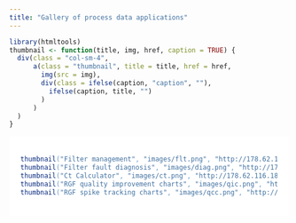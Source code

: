 ```yaml
---
title: "Gallery of process data applications"
---
```



```r
library(htmltools)
thumbnail <- function(title, img, href, caption = TRUE) {
  div(class = "col-sm-4",
      a(class = "thumbnail", title = title, href = href,
        img(src = img),
        div(class = ifelse(caption, "caption", ""),
          ifelse(caption, title, "")
        )
      )
  )
}
```

<!--html_preserve-->
<div style="background-color:#ffffff;color:#6699cc;padding:20px;">

```r
thumbnail("Filter management", "images/flt.png", "http://178.62.116.188:3838/FLT_MNG")
thumbnail("Filter fault diagnosis", "images/diag.png", "http://178.62.116.188:3838/IWA_OSLO")
thumbnail("Ct Calculator", "images/ct.png", "http://178.62.116.188:3838/CtCalc")
thumbnail("RGF quality improvement charts", "images/qic.png", "http://178.62.116.188:3838/control_chart_demo")
thumbnail("RGF spike tracking charts", "images/qcc.png", "http://178.62.116.188:3838/turbidity_spike_charts")
```

</div>
</div>
<!--/html_preserve-->